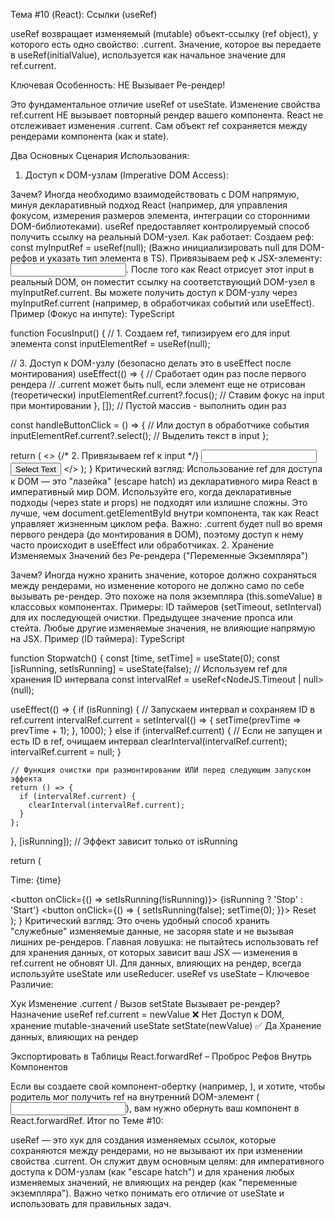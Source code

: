 Тема #10 (React): Ссылки (useRef)

useRef возвращает изменяемый (mutable) объект-ссылку (ref object), у которого есть одно свойство: .current. Значение, которое вы передаете в useRef(initialValue), используется как начальное значение для ref.current.

Ключевая Особенность: НЕ Вызывает Ре-рендер!

Это фундаментальное отличие useRef от useState. Изменение свойства ref.current НЕ вызывает повторный рендер вашего компонента. React не отслеживает изменения .current. Сам объект ref сохраняется между рендерами компонента (как и state).

Два Основных Сценария Использования:

1. Доступ к DOM-узлам (Imperative DOM Access):

Зачем? Иногда необходимо взаимодействовать с DOM напрямую, минуя декларативный подход React (например, для управления фокусом, измерения размеров элемента, интеграции со сторонними DOM-библиотеками). useRef предоставляет контролируемый способ получить ссылку на реальный DOM-узел.
Как работает:
Создаем реф: const myInputRef = useRef<HTMLInputElement>(null); (Важно инициализировать null для DOM-рефов и указать тип элемента в TS).
Привязываем реф к JSX-элементу: <input ref={myInputRef} type="text" />.
После того как React отрисует этот input в реальный DOM, он поместит ссылку на соответствующий DOM-узел в myInputRef.current.
Вы можете получить доступ к DOM-узлу через myInputRef.current (например, в обработчиках событий или useEffect).
Пример (Фокус на инпуте):
TypeScript


function FocusInput() {
  // 1. Создаем ref, типизируем его для input элемента
  const inputElementRef = useRef<HTMLInputElement>(null);

  // 3. Доступ к DOM-узлу (безопасно делать это в useEffect после монтирования)
  useEffect(() => {
    // Сработает один раз после первого рендера
    // .current может быть null, если элемент еще не отрисован (теоретически)
    inputElementRef.current?.focus(); // Ставим фокус на input при монтировании
  }, []); // Пустой массив - выполнить один раз

  const handleButtonClick = () => {
     // Или доступ в обработчике события
     inputElementRef.current?.select(); // Выделить текст в input
  };

  return (
    <>
      {/* 2. Привязываем ref к input */}
      <input ref={inputElementRef} type="text" defaultValue="Hello" />
      <button onClick={handleButtonClick}>Select Text</button>
    </>
  );
}
Критический взгляд: Использование ref для доступа к DOM — это "лазейка" (escape hatch) из декларативного мира React в императивный мир DOM. Используйте его, когда декларативные подходы (через state и props) не подходят или излишне сложны. Это лучше, чем document.getElementById внутри компонента, так как React управляет жизненным циклом рефа. Важно: .current будет null во время первого рендера (до монтирования в DOM), поэтому доступ к нему часто происходит в useEffect или обработчиках.
2. Хранение Изменяемых Значений без Ре-рендера ("Переменные Экземпляра")

Зачем? Иногда нужно хранить значение, которое должно сохраняться между рендерами, но изменение которого не должно само по себе вызывать ре-рендер. Это похоже на поля экземпляра (this.someValue) в классовых компонентах.
Примеры:
ID таймеров (setTimeout, setInterval) для их последующей очистки.
Предыдущее значение пропса или стейта.
Любые другие изменяемые значения, не влияющие напрямую на JSX.
Пример (ID таймера):
TypeScript


function Stopwatch() {
  const [time, setTime] = useState(0);
  const [isRunning, setIsRunning] = useState(false);
  // Используем ref для хранения ID интервала
  const intervalRef = useRef<NodeJS.Timeout | null>(null);

  useEffect(() => {
    if (isRunning) {
      // Запускаем интервал и сохраняем ID в ref.current
      intervalRef.current = setInterval(() => {
        setTime(prevTime => prevTime + 1);
      }, 1000);
    } else if (intervalRef.current) {
      // Если не запущен и есть ID в ref, очищаем интервал
      clearInterval(intervalRef.current);
      intervalRef.current = null;
    }

    // Функция очистки при размонтировании ИЛИ перед следующим запуском эффекта
    return () => {
      if (intervalRef.current) {
        clearInterval(intervalRef.current);
      }
    };
  }, [isRunning]); // Эффект зависит только от isRunning

  return (
    <div>
      <p>Time: {time}</p>
      <button onClick={() => setIsRunning(!isRunning)}>
        {isRunning ? 'Stop' : 'Start'}
      </button>
      <button onClick={() => { setIsRunning(false); setTime(0); }}>
        Reset
      </button>
    </div>
  );
}
Критический взгляд: Это очень удобный способ хранить "служебные" изменяемые данные, не засоряя state и не вызывая лишних ре-рендеров. Главная ловушка: не пытайтесь использовать ref для хранения данных, от которых зависит ваш JSX — изменения в ref.current не обновят UI. Для данных, влияющих на рендер, всегда используйте useState или useReducer.
useRef vs useState – Ключевое Различие:

Хук	Изменение .current / Вызов setState	Вызывает ре-рендер?	Назначение
useRef	ref.current = newValue	❌ Нет	Доступ к DOM, хранение mutable-значений
useState	setState(newValue)	✅ Да	Хранение данных, влияющих на рендер

Экспортировать в Таблицы
React.forwardRef – Проброс Рефов Внутрь Компонентов

Если вы создаете свой компонент-обертку (например, <MyInput>), и хотите, чтобы родитель мог получить ref на внутренний DOM-элемент (<input>), вам нужно обернуть ваш компонент в React.forwardRef.
Итог по Теме #10:

useRef — это хук для создания изменяемых ссылок, которые сохраняются между рендерами, но не вызывают их при изменении свойства .current. Он служит двум основным целям: для императивного доступа к DOM-узлам (как "escape hatch") и для хранения любых изменяемых значений, не влияющих на рендер (как "переменные экземпляра"). Важно четко понимать его отличие от useState и использовать для правильных задач.
